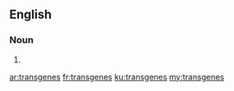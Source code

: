 ==English==

===Noun===
{{head|en|plural}}

# {{plural of|transgene|lang=en}}

[[ar:transgenes]]
[[fr:transgenes]]
[[ku:transgenes]]
[[my:transgenes]]